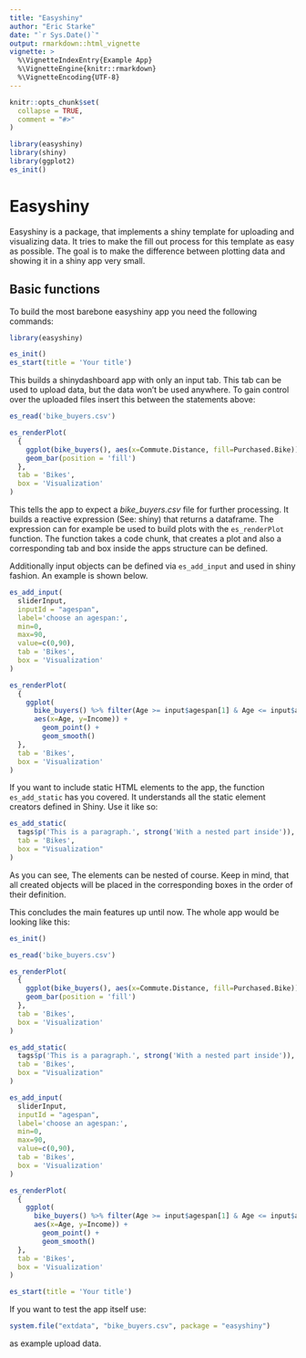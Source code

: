 ```yaml
---
title: "Easyshiny"
author: "Eric Starke"
date: "`r Sys.Date()`"
output: rmarkdown::html_vignette
vignette: >
  %\VignetteIndexEntry{Example App}
  %\VignetteEngine{knitr::rmarkdown}
  %\VignetteEncoding{UTF-8}
---
```


```r
knitr::opts_chunk$set(
  collapse = TRUE,
  comment = "#>"
)

library(easyshiny)
library(shiny)
library(ggplot2)
es_init()
```

# Easyshiny

Easyshiny is a package, that implements a shiny template for uploading and visualizing data. It tries to make the fill out process for this template as easy as possible. The goal is to make the difference between plotting data and showing it in a shiny app very small.

## Basic functions

To build the most barebone easyshiny app you need the following commands:

```r
library(easyshiny)

es_init()
es_start(title = 'Your title')
```

This builds a shinydashboard app with only an input tab. This tab can be used to upload data, but the data won't be used anywhere.
To gain control over the uploaded files insert this between the statements above:

```r
es_read('bike_buyers.csv')

es_renderPlot(
  { 
    ggplot(bike_buyers(), aes(x=Commute.Distance, fill=Purchased.Bike)) +
    geom_bar(position = 'fill')
  }, 
  tab = 'Bikes', 
  box = 'Visualization'
)
```

This tells the app to expect a *bike_buyers.csv* file for further processing. It builds a reactive expression (See: shiny) that returns a dataframe. The expression can for example be used to build plots with the `es_renderPlot` function. The function takes a code chunk, that creates a plot and also a corresponding tab and box inside the apps structure can be defined.

Additionally input objects can be defined via `es_add_input` and used in shiny fashion. An example is shown below.

```r
es_add_input(
  sliderInput,
  inputId = "agespan",
  label='choose an agespan:',
  min=0,
  max=90,
  value=c(0,90),
  tab = 'Bikes',
  box = 'Visualization'
)

es_renderPlot(
  {
    ggplot(
      bike_buyers() %>% filter(Age >= input$agespan[1] & Age <= input$agespan[2]),
      aes(x=Age, y=Income)) +
        geom_point() +
        geom_smooth()
  }, 
  tab = 'Bikes', 
  box = 'Visualization'
)
```

If you want to include static HTML elements to the app, the function `es_add_static` has you covered. It understands all the static element creators defined in Shiny. Use it like so:

```r
es_add_static( 
  tags$p('This is a paragraph.', strong('With a nested part inside')), 
  tab = 'Bikes',
  box = "Visualization"
)
```

As you can see, The elements can be nested of course. Keep in mind, that all created objects will be placed in the corresponding boxes in the order of their definition.

This concludes the main features up until now. The whole app would be looking like this:

```r
es_init()

es_read('bike_buyers.csv')

es_renderPlot(
  { 
    ggplot(bike_buyers(), aes(x=Commute.Distance, fill=Purchased.Bike)) +
    geom_bar(position = 'fill')
  }, 
  tab = 'Bikes', 
  box = 'Visualization'
)

es_add_static( 
  tags$p('This is a paragraph.', strong('With a nested part inside')), 
  tab = 'Bikes',
  box = "Visualization"
)

es_add_input(
  sliderInput,
  inputId = "agespan",
  label='choose an agespan:',
  min=0,
  max=90,
  value=c(0,90),
  tab = 'Bikes',
  box = 'Visualization'
)

es_renderPlot(
  {
    ggplot(
      bike_buyers() %>% filter(Age >= input$agespan[1] & Age <= input$agespan[2]),
      aes(x=Age, y=Income)) +
        geom_point() +
        geom_smooth()
  }, 
  tab = 'Bikes', 
  box = 'Visualization'
)

es_start(title = 'Your title')
```

If you want to test the app itself use: 

```r
system.file("extdata", "bike_buyers.csv", package = "easyshiny")
```

as example upload data.
